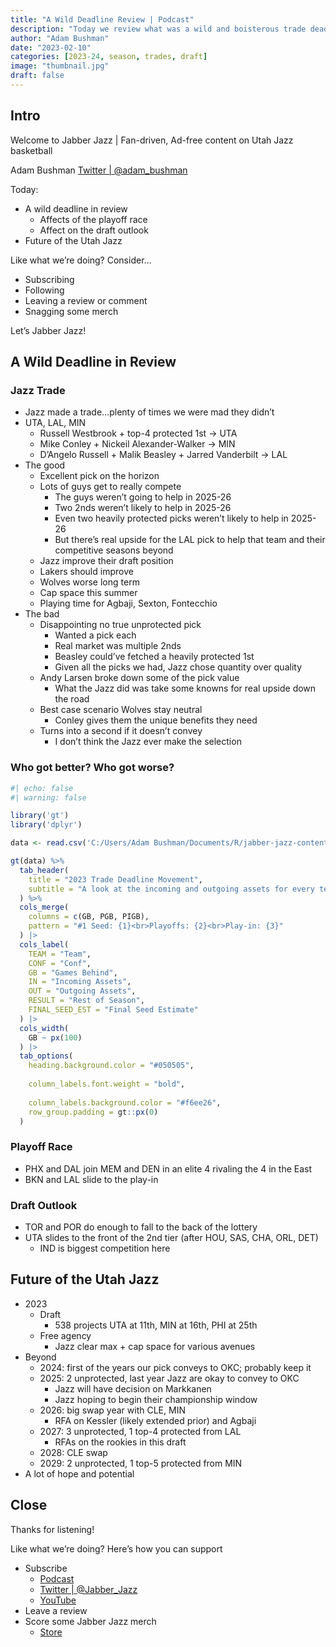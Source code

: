 ```yaml
---
title: "A Wild Deadline Review | Podcast"
description: "Today we review what was a wild and boisterous trade deadline in the NBA where moves from the Utah Jazz and other corners of the league rock the playoff and draft outlook."
author: "Adam Bushman"
date: "2023-02-10"
categories: [2023-24, season, trades, draft]
image: "thumbnail.jpg"
draft: false
---
```


## Intro

Welcome to Jabber Jazz | Fan-driven, Ad-free content on Utah Jazz basketball

Adam Bushman [Twitter | @adam_bushman](https://www.twitter.com/adam_bushman)

Today:

*   A wild deadline in review
    -   Affects of the playoff race
    -   Affect on the draft outlook
*   Future of the Utah Jazz

Like what we're doing? Consider...

*   Subscribing
*   Following
*   Leaving a review or comment
*   Snagging some merch

Let's Jabber Jazz!


## A Wild Deadline in Review

### Jazz Trade

*   Jazz made a trade...plenty of times we were mad they didn't
*   UTA, LAL, MIN
    -   Russell Westbrook + top-4 protected 1st -> UTA
    -   Mike Conley + Nickeil Alexander-Walker -> MIN
    -   D'Angelo Russell + Malik Beasley + Jarred Vanderbilt -> LAL
*   The good
    -   Excellent pick on the horizon
    -   Lots of guys get to really compete
        *   The guys weren't going to help in 2025-26
        *   Two 2nds weren't likely to help in 2025-26
        *   Even two heavily protected picks weren't likely to help in 2025-26
        *   But there's real upside for the LAL pick to help that team and their competitive seasons beyond
    -   Jazz improve their draft position
    -   Lakers should improve
    -   Wolves worse long term
    -   Cap space this summer
    -   Playing time for Agbaji, Sexton, Fontecchio
*   The bad
    -   Disappointing no true unprotected pick
        *   Wanted a pick each
        *   Real market was multiple 2nds
        *   Beasley could've fetched a heavily protected 1st
        *   Given all the picks we had, Jazz chose quantity over quality
    -   Andy Larsen broke down some of the pick value
        *   What the Jazz did was take some knowns for real upside down the road
    -   Best case scenario Wolves stay neutral
        *   Conley gives them the unique benefits they need
    -   Turns into a second if it doesn't convey
        *   I don't think the Jazz ever make the selection


### Who got better? Who got worse?

```r
#| echo: false
#| warning: false

library('gt')
library('dplyr')

data <- read.csv('C:/Users/Adam Bushman/Documents/R/jabber-jazz-content-notes/posts/2023-02-09_pod/deadline-movement.csv')

gt(data) %>%
  tab_header(
    title = "2023 Trade Deadline Movement", 
    subtitle = "A look at the incoming and outgoing assets for every team"
  ) %>%
  cols_merge(
    columns = c(GB, PGB, PIGB), 
    pattern = "#1 Seed: {1}<br>Playoffs: {2}<br>Play-in: {3}"
  ) |>
  cols_label(
    TEAM = "Team", 
    CONF = "Conf", 
    GB = "Games Behind", 
    IN = "Incoming Assets", 
    OUT = "Outgoing Assets", 
    RESULT = "Rest of Season", 
    FINAL_SEED_EST = "Final Seed Estimate"
  ) |>
  cols_width(
    GB ~ px(100)
  ) |>
  tab_options(
    heading.background.color = "#050505", 
    
    column_labels.font.weight = "bold", 
    
    column_labels.background.color = "#f6ee26", 
    row_group.padding = gt::px(0)
  )


```

### Playoff Race

*   PHX and DAL join MEM and DEN in an elite 4 rivaling the 4 in the East
*   BKN and LAL slide to the play-in

### Draft Outlook

*   TOR and POR do enough to fall to the back of the lottery
*   UTA slides to the front of the 2nd tier (after HOU, SAS, CHA, ORL, DET)
    -   IND is biggest competition here


## Future of the Utah Jazz

*   2023
    -   Draft
        *   538 projects UTA at 11th, MIN at 16th, PHI at 25th
    -   Free agency
        *   Jazz clear max + cap space for various avenues
*   Beyond
    -   2024: first of the years our pick conveys to OKC; probably keep it
    -   2025: 2 unprotected, last year Jazz are okay to convey to OKC
        *   Jazz will have decision on Markkanen
        *   Jazz hoping to begin their championship window
    -   2026: big swap year with CLE, MIN
        *   RFA on Kessler (likely extended prior) and Agbaji
    -   2027: 3 unprotected, 1 top-4 protected from LAL
        *   RFAs on the rookies in this draft
    -   2028: CLE swap
    -   2029: 2 unprotected, 1 top-5 protected from MIN
*   A lot of hope and potential

## Close

Thanks for listening!

Like what we're doing? Here's how you can support

*   Subscribe
    -   [Podcast](https://linktr.ee/jabberjazz)
    -   [Twitter | @Jabber_Jazz](https://twitter.com/Jabber_Jazz)
    -   [YouTube](https://www.youtube.com/jabberjazz)
*   Leave a review
*   Score some Jabber Jazz merch
    -   [Store](https://jabber-jazz.myspreadshop.com/)
